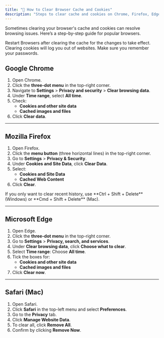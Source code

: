 ```yaml
---
title: "🧹 How to Clear Browser Cache and Cookies"
description: "Steps to clear cache and cookies on Chrome, Firefox, Edge, and Safari."
---
```



Sometimes clearing your browser's cache and cookies can resolve browsing issues. Here’s a step-by-step guide for popular browsers.

<Aside type="note" title="&nbsp;">
Restart Browsers after clearing the cache for the changes to take effect.
</Aside>

<Aside type="caution" title="&nbsp;">
Clearing cookies will log you out of websites. Make sure you remember your passwords.
</Aside>



## Google Chrome

1. Open Chrome.
2. Click the **three-dot menu** in the top-right corner.
3. Navigate to **Settings** > **Privacy and security** > **Clear browsing data**.
4. Under **Time range**, select **All time**.
5. Check:
   - **Cookies and other site data**
   - **Cached images and files**
6. Click **Clear data**.
---

## Mozilla Firefox

1. Open Firefox.
2. Click the **menu button** (three horizontal lines) in the top-right corner.
3. Go to **Settings** > **Privacy & Security**.
4. Under **Cookies and Site Data**, click **Clear Data**.
5. Select:
   - **Cookies and Site Data**
   - **Cached Web Content**
6. Click **Clear**.

<Aside type="tip">
If you only want to clear recent history, use **Ctrl + Shift + Delete** (Windows) or **Cmd + Shift + Delete** (Mac).
</Aside>

---

## Microsoft Edge

1. Open Edge.
2. Click the **three-dot menu** in the top-right corner.
3. Go to **Settings** > **Privacy, search, and services**.
4. Under **Clear browsing data**, click **Choose what to clear**.
5. Select **Time range**: Choose **All time**.
6. Tick the boxes for:
   - **Cookies and other site data**
   - **Cached images and files**
7. Click **Clear now**.

---

## Safari (Mac)

1. Open Safari.
2. Click **Safari** in the top-left menu and select **Preferences**.
3. Go to the **Privacy** tab.
4. Click **Manage Website Data**.
5. To clear all, click **Remove All**.
6. Confirm by clicking **Remove Now**.

